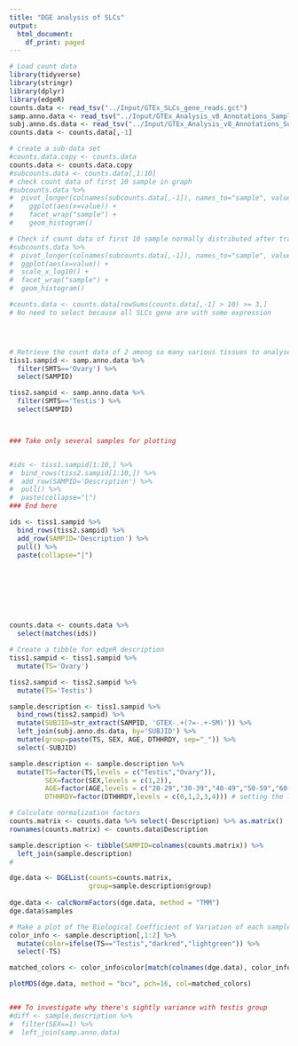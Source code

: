 ```yaml
---
title: "DGE analysis of SLCs"
output: 
  html_document: 
    df_print: paged
---
```

```r
# Load count data
library(tidyverse)
library(stringr)
library(dplyr)
library(edgeR)
counts.data <- read_tsv("../Input/GTEx_SLCs_gene_reads.gct")
samp.anno.data <- read_tsv("../Input/GTEx_Analysis_v8_Annotations_SampleAttributesDS.txt")
subj.anno.ds.data <- read_tsv("../Input/GTEx_Analysis_v8_Annotations_SubjectPhenotypesDS.txt")
counts.data <- counts.data[,-1]

# create a sub-data set
#counts.data.copy <- counts.data
counts.data <- counts.data.copy
#subcounts.data <- counts.data[,1:10]
# check count data of first 10 sample in graph
#subcounts.data %>% 
#  pivot_longer(colnames(subcounts.data[,-1]), names_to="sample", values_to="value") %>% 
#    ggplot(aes(x=value)) +
#    facet_wrap("sample") +
#    geom_histogram()

# Check if count data of first 10 sample normally distributed after transformation by log10
#subcounts.data %>% 
#  pivot_longer(colnames(subcounts.data[,-1]), names_to="sample", values_to="value") %>% 
#  ggplot(aes(x=value)) +
#  scale_x_log10() +
#  facet_wrap("sample") +
#  geom_histogram()

#counts.data <- counts.data[rowSums(counts.data[,-1] > 10) >= 3,]
# No need to select because all SLCs gene are with some expression




# Retrieve the count data of 2 among so many various tissues to analyse. Subsequent analysis should count all the data
tiss1.sampid <- samp.anno.data %>% 
  filter(SMTS=='Ovary') %>% 
  select(SAMPID)

tiss2.sampid <- samp.anno.data %>% 
  filter(SMTS=='Testis') %>% 
  select(SAMPID)



### Take only several samples for plotting


#ids <- tiss1.sampid[1:10,] %>% 
#  bind_rows(tiss2.sampid[1:10,]) %>% 
#  add_row(SAMPID='Description') %>% 
#  pull() %>% 
#  paste(collapse="|")
### End here

ids <- tiss1.sampid %>% 
  bind_rows(tiss2.sampid) %>% 
  add_row(SAMPID='Description') %>% 
  pull() %>% 
  paste(collapse="|")








counts.data <- counts.data %>% 
  select(matches(ids))

# Create a tibble for edgeR description
tiss1.sampid <- tiss1.sampid %>% 
  mutate(TS='Ovary')

tiss2.sampid <- tiss2.sampid %>% 
  mutate(TS='Testis')

sample.description <- tiss1.sampid %>% 
  bind_rows(tiss2.sampid) %>%
  mutate(SUBJID=str_extract(SAMPID, 'GTEX-.+(?=-.+-SM)')) %>%
  left_join(subj.anno.ds.data, by='SUBJID') %>% 
  mutate(group=paste(TS, SEX, AGE, DTHHRDY, sep="_")) %>% 
  select(-SUBJID)

sample.description <- sample.description %>%
  mutate(TS=factor(TS,levels = c("Testis","Ovary")),
         SEX=factor(SEX,levels = c(1,2)),
         AGE=factor(AGE,levels = c("20-29","30-39","40-49","50-59","60-69","70-79")),
         DTHHRDY=factor(DTHHRDY,levels = c(0,1,2,3,4))) # setting the levels in this way makes "Testis" the reference  

# Calculate normalization factors
counts.matrix <- counts.data %>% select(-Description) %>% as.matrix()
rownames(counts.matrix) <- counts.data$Description

sample.description <- tibble(SAMPID=colnames(counts.matrix)) %>%
  left_join(sample.description)
#

dge.data <- DGEList(counts=counts.matrix, 
                    group=sample.description$group)
 
dge.data <- calcNormFactors(dge.data, method = "TMM")
dge.data$samples

# Make a plot of the Biological Coefficient of Variation of each sample
color_info <- sample.description[,1:2] %>% 
  mutate(color=ifelse(TS=="Testis","darkred","lightgreen")) %>% 
  select(-TS)

matched_colors <- color_info$color[match(colnames(dge.data), color_info$SAMPID)]

plotMDS(dge.data, method = "bcv", pch=16, col=matched_colors)


### To investigate why there's sightly variance with testis group
#diff <- sample.description %>% 
#  filter(SEX==1) %>% 
#  left_join(samp.anno.data)




```

